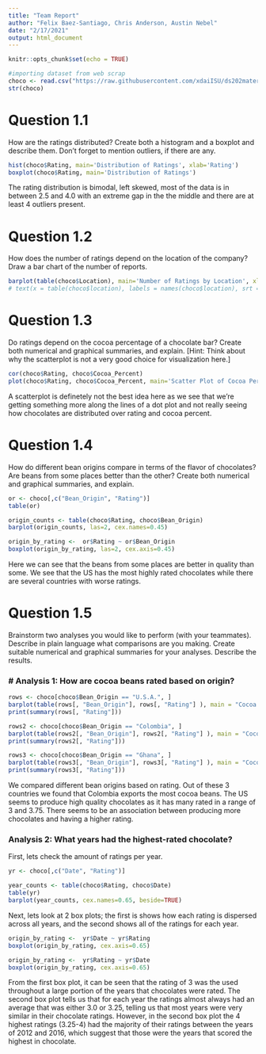 ```yaml
---
title: "Team Report"
author: "Felix Baez-Santiago, Chris Anderson, Austin Nebel"
date: "2/17/2021"
output: html_document
---
```


```r
knitr::opts_chunk$set(echo = TRUE)
```

```r
#importing dataset from web scrap
choco <- read.csv("https://raw.githubusercontent.com/xdaiISU/ds202materials/master/hwlabs/data/choco.csv")
str(choco)
```
# Question 1.1 
How are the ratings distributed? Create both a histogram and a boxplot and describe them. Don’t forget to mention outliers, if there are any.
```r
hist(choco$Rating, main='Distribution of Ratings', xlab='Rating')
boxplot(choco$Rating, main='Distribution of Ratings')
```
The rating distribution is bimodal, left skewed, most of the data is in between 2.5 and 4.0 with an extreme gap in the the middle and there are at least 4 outliers present. 

# Question 1.2
How does the number of ratings depend on the location of the company? Draw a bar chart of the number of reports.
```r
barplot(table(choco$Location), main='Number of Ratings by Location', xlab='Year', ylab='Count', las  = 2)
# text(x = table(choco$location), labels = names(choco$location), srt = 45, xpd = Na)
```
# Question 1.3
Do ratings depend on the cocoa percentage of a chocolate bar? Create both numerical and graphical summaries, and explain. [Hint: Think about why the scatterplot is not a very good choice for visualization here.]
```r
cor(choco$Rating, choco$Cocoa_Percent)
plot(choco$Rating, choco$Cocoa_Percent, main='Scatter Plot of Cocoa Percentage and Rating', xlab='Rating', ylab='Cocoa Percent')
```
A scatterplot is definetely not the best idea here as we see that we're getting something more along the lines of a dot plot and not really seeing how chocolates are distributed over rating and cocoa percent.

# Question 1.4
How do different bean origins compare in terms of the flavor of chocolates? Are beans from some places better than the other? Create both numerical and graphical summaries, and explain.
```r
or <- choco[,c("Bean_Origin", "Rating")]
table(or)

origin_counts <- table(choco$Rating, choco$Bean_Origin)
barplot(origin_counts, las=2, cex.names=0.45)

origin_by_rating <-  or$Rating ~ or$Bean_Origin
boxplot(origin_by_rating, las=2, cex.axis=0.45)
```
Here we can see that the beans from some places are better in quality than some. We see that the US has the most highly rated chocolates while there are several countries with worse ratings.



# Question 1.5
Brainstorm two analyses you would like to perform (with your teammates). Describe in plain language what comparisons are you making. Create suitable numerical and graphical summaries for your analyses. Describe the results.

### # Analysis 1: How are cocoa beans rated based on origin?
```r
rows <- choco[choco$Bean_Origin == "U.S.A.", ]
barplot(table(rows[, "Bean_Origin"], rows[, "Rating"] ), main = "Cocoa Beans from the U.S.")
print(summary(rows[, "Rating"]))

rows2 <- choco[choco$Bean_Origin == "Colombia", ]
barplot(table(rows2[, "Bean_Origin"], rows2[, "Rating"] ), main = "Cocoa Beans from Colombia")
print(summary(rows2[, "Rating"]))

rows3 <- choco[choco$Bean_Origin == "Ghana", ]
barplot(table(rows3[, "Bean_Origin"], rows3[, "Rating"] ), main = "Cocoa Beans from Ghana")
print(summary(rows3[, "Rating"]))
```
We compared different bean origins based on rating. Out of these 3 countries we found that Colombia exports the most cocoa beans. The US seems to produce high quality chocolates as it has many rated in a range of 3 and 3.75. There seems to be an association between producing more chocolates and having a higher rating.

### Analysis 2: What years had the highest-rated chocolate?
First, lets check the amount of ratings per year.
```r
yr <- choco[,c("Date", "Rating")]

year_counts <- table(choco$Rating, choco$Date)
table(yr)
barplot(year_counts, cex.names=0.65, beside=TRUE)
```

Next, lets look at 2 box plots; the first is shows how each rating is dispersed across all years, and the second shows all of the ratings for each year.
```r
origin_by_rating <-  yr$Date ~ yr$Rating
boxplot(origin_by_rating, cex.axis=0.65)

origin_by_rating <-  yr$Rating ~ yr$Date
boxplot(origin_by_rating, cex.axis=0.65)
```

From the first box plot, it can be seen that the rating of 3 was the used throughout a large portion of the years that chocolates were rated. The second box plot tells us that for each year the ratings almost always had an average that was either 3.0 or 3.25, telling us that most years were very similar in their chocolate ratings. However, in the second box plot the 4 highest ratings (3.25-4) had the majority of their ratings between the years of 2012 and 2016, which suggest that those were the years that scored the highest in chocolate.
